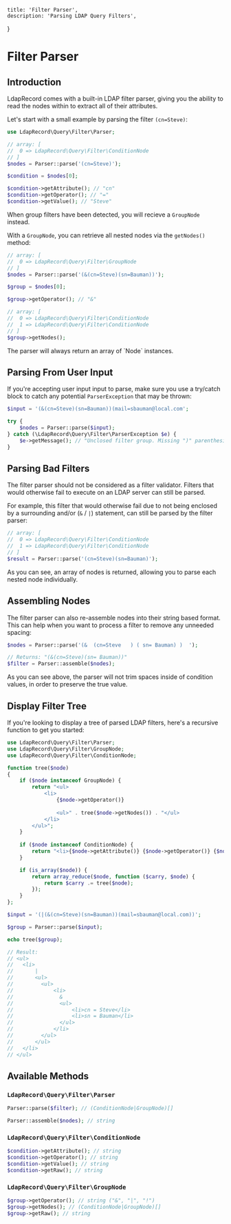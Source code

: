     title: 'Filter Parser',
    description: 'Parsing LDAP Query Filters',
}

# Filter Parser

## Introduction

LdapRecord comes with a built-in LDAP filter parser, giving you the
ability to read the nodes within to extract all of their attributes.

Let's start with a small example by parsing the filter `(cn=Steve)`:

```php
use LdapRecord\Query\Filter\Parser;

// array: [
//  0 => LdapRecord\Query\Filter\ConditionNode
// ]
$nodes = Parser::parse('(cn=Steve)');

$condition = $nodes[0];

$condition->getAttribute(); // "cn"
$condition->getOperator(); // "="
$condition->getValue(); // "Steve"
```

When group filters have been detected, you will recieve a `GroupNode` instead.

With a `GroupNode`, you can retrieve all nested nodes via the `getNodes()` method:

```php
// array: [
//  0 => LdapRecord\Query\Filter\GroupNode
// ]
$nodes = Parser::parse('(&(cn=Steve)(sn=Bauman))');

$group = $nodes[0];

$group->getOperator(); // "&"

// array: [
//  0 => LdapRecord\Query\Filter\ConditionNode
//  1 => LdapRecord\Query\Filter\ConditionNode
// ]
$group->getNodes();
```

<Important>
The parser will always return an array of `Node` instances.
</Important>

## Parsing From User Input

If you're accepting user input input to parse, make sure you use a try/catch
block to catch any potential `ParserException` that may be thrown:

```php
$input = '(&(cn=Steve)(sn=Bauman))(mail=sbauman@local.com';

try {
    $nodes = Parser::parse($input);
} catch (\LdapRecord\Query\Filter\ParserException $e) {
    $e->getMessage(); // "Unclosed filter group. Missing ")" parenthesis"
}
```

## Parsing Bad Filters

The filter parser should not be considered as a filter validator. Filters
that would otherwise fail to execute on an LDAP server can still be parsed.

For example, this filter that would otherwise fail due to not being enclosed
by a surrounding and/or (`&` / `|`) statement, can still be parsed by the filter parser:

```php
// array: [
//  0 => LdapRecord\Query\Filter\ConditionNode
//  1 => LdapRecord\Query\Filter\ConditionNode
// ]
$result = Parser::parse('(cn=Steve)(sn=Bauman)');
```

As you can see, an array of nodes is returned, allowing you to parse each nested node individually.

## Assembling Nodes

The filter parser can also re-assemble nodes into their string based format. This
can help when you want to process a filter to remove any unneeded spacing:

```php
$nodes = Parser::parse('(&  (cn=Steve   ) ( sn= Bauman) )  ');

// Returns: "(&(cn=Steve)(sn= Bauman))"
$filter = Parser::assemble($nodes);
```

<Important>
As you can see above, the parser will not trim spaces
inside of condition values, in order to preserve the true value.
</Important>

## Display Filter Tree

If you're looking to display a tree of parsed LDAP filters, here's a recursive function to get you started:

```php
use LdapRecord\Query\Filter\Parser;
use LdapRecord\Query\Filter\GroupNode;
use LdapRecord\Query\Filter\ConditionNode;

function tree($node)
{
	if ($node instanceof GroupNode) {
        return "<ul>
            <li>
                {$node->getOperator()}
                
                <ul>" . tree($node->getNodes()) . "</ul>
            </li>
        </ul>";
    }
  
  	if ($node instanceof ConditionNode) {
        return "<li>{$node->getAttribute()} {$node->getOperator()} {$node->getValue()}</li>";
    }

    if (is_array($node)) {
        return array_reduce($node, function ($carry, $node) {
            return $carry .= tree($node);
        });
    }
};

$input = '(|(&(cn=Steve)(sn=Bauman))(mail=sbauman@local.com))';

$group = Parser::parse($input);

echo tree($group);

// Result:
// <ul>
//   <li>
//       |
//       <ul>
//         <ul>
//             <li>
//               &
//               <ul>
//                   <li>cn = Steve</li>
//                   <li>sn = Bauman</li>
//               </ul>
//             </li>
//         </ul>
//       </ul>
//   </li>
// </ul>
```

## Available Methods

### `LdapRecord\Query\Filter\Parser`

```php
Parser::parse($filter); // (ConditionNode|GroupNode)[]

Parser::assemble($nodes); // string
```

### `LdapRecord\Query\Filter\ConditionNode`

```php
$condition->getAttribute(); // string
$condition->getOperator(); // string
$condition->getValue(); // string
$condition->getRaw(); // string
```

### `LdapRecord\Query\Filter\GroupNode`
```php
$group->getOperator(); // string ("&", "|", "!")
$group->getNodes(); // (ConditionNode|GroupNode)[]
$group->getRaw(); // string
```
